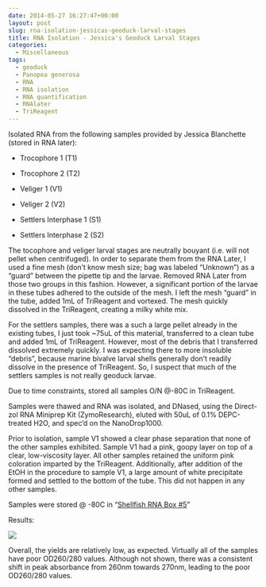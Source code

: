 ```yaml
---
date: 2014-05-27 16:27:47+00:00
layout: post
slug: rna-isolation-jessicas-geoduck-larval-stages
title: RNA Isolation - Jessica's Geoduck Larval Stages
categories:
  - Miscellaneous
tags:
  - geoduck
  - Panopea generosa
  - RNA
  - RNA isolation
  - RNA quantification
  - RNAlater
  - TriReagent
---
```


Isolated RNA from the following samples provided by Jessica Blanchette (stored in RNA later):




    
  * Trocophore 1 (T1)

    
  * Trocophore 2 (T2)

    
  * Veliger 1 (V1)

    
  * Veliger 2 (V2)

    
  * Settlers Interphase 1 (S1)

    
  * Settlers Interphase 2 (S2)



The tocophore and veliger larval stages are neutrally bouyant (i.e. will not pellet when centrifuged). In order to separate them from the RNA Later, I used a fine mesh (don't know mesh size; bag was labeled "Unknown") as a "guard" between the pipette tip and the larvae. Removed RNA Later from those two groups in this fashion. However, a significant portion of the larvae in these tubes adhered to the outside of the mesh. I left the mesh "guard" in the tube, added 1mL of TriReagent and vortexed. The mesh quickly dissolved in the TriReagent, creating a milky white mix.

For the settlers samples, there was a such a large pellet already in the existing tubes, I just took ~75uL of this material, transferred to a clean tube and added 1mL of TriReagent. However, most of the debris that I transferred dissolved extremely quickly. I was expecting there to more insoluble "debris", because marine bivalve larval shells generally don't readily dissolve in the presence of TriReagent. So, I suspect that much of the settlers samples is not really geoduck larvae.

Due to time constraints, stored all samples O/N @-80C in TriReagent.

Samples were thawed and RNA was isolated, and DNased, using the Direct-zol RNA Miniprep Kit (ZymoResearch), eluted with 50uL of 0.1% DEPC-treated H2O, and spec'd on the NanoDrop1000.

Prior to isolation, sample V1 showed a clear phase separation that none of the other samples exhibited. Sample V1 had a pink, goopy layer on top of a clear, low-viscosity layer. All other samples retained the uniform pink coloration imparted by the TriReagent. Additionally, after addition of the EtOH in the procedure to sample V1, a large amount of white precipitate formed and settled to the bottom of the tube. This did not happen in any other samples.

Samples were stored @ -80C in "[Shellfish RNA Box #5](https://docs.google.com/spreadsheet/ccc?key=0AmS_90rPaQMzcHdyU1d0MDVMLWpaTWdadnJSd0M4UUE&usp=sharing)"

Results:

![](https://eagle.fish.washington.edu/Arabidopsis/20140528%20-%20RNA%20geoduck%20ODs-01.JPG)

Overall, the yields are relatively low, as expected. Virtually all of the samples have poor OD260/280 values. Although not shown, there was a consistent shift in peak absorbance from 260nm towards 270nm, leading to the poor OD260/280 values.

